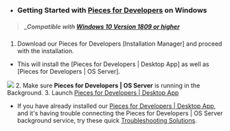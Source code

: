 - ### Getting Started with <a href="{{ links.website.home }}">Pieces for Developers</a> on Windows
> ##### _Compatible with <a href="{{ links.installation.windows_versions }}">Windows 10 Version 1809 or higher</a>
1. Download our Pieces for Developers [Installation Manager] and proceed with the installation.
-  This will install the [Pieces for Developers | Desktop App] as well as [Pieces for Developers | OS Server].

![](https://storage.googleapis.com/pieces_static_resources/vs_code_marketplace/GIFs/INSTALL_WINDOWS)
2. Make sure **Pieces for Developers | OS Server** is running in the Background.
3. Launch <a href="{{ links.website.home }}">Pieces for Developers | Desktop App</a>
- If you have already installed our <a href="{{ links.website.pfd_desktop_install }}">Pieces for Developers | Desktop App</a>, and it's having trouble connecting the Pieces for Developers | OS Server background service, try these quick <a href="{{ links.internal.faqs }}">Troubleshooting Solutions</a>.

